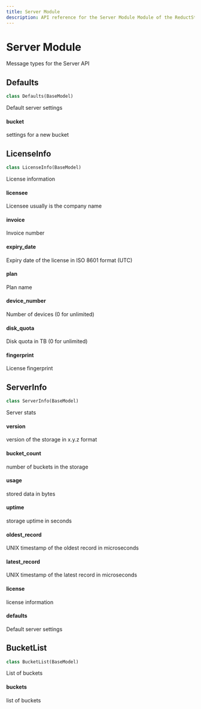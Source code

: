 ```yaml
---
title: Server Module
description: API reference for the Server Module Module of the ReductStore Client SDK for Python.
---
```

<head>
    <link rel="canonical" href="https://www.reduct.store/docs/sdk/py/msg.server" />
</head>

# Server Module

<a id="reduct.msg.server"></a>



Message types for the Server API

<a id="reduct.msg.server.Defaults"></a>

## Defaults

```python
class Defaults(BaseModel)
```

Default server settings

<a id="reduct.msg.server.Defaults.bucket"></a>

#### bucket

settings for a new bucket

<a id="reduct.msg.server.LicenseInfo"></a>

## LicenseInfo

```python
class LicenseInfo(BaseModel)
```

License information

<a id="reduct.msg.server.LicenseInfo.licensee"></a>

#### licensee

Licensee usually is the company name

<a id="reduct.msg.server.LicenseInfo.invoice"></a>

#### invoice

Invoice number

<a id="reduct.msg.server.LicenseInfo.expiry_date"></a>

#### expiry\_date

Expiry date of the license in ISO 8601 format (UTC)

<a id="reduct.msg.server.LicenseInfo.plan"></a>

#### plan

Plan name

<a id="reduct.msg.server.LicenseInfo.device_number"></a>

#### device\_number

Number of devices (0 for unlimited)

<a id="reduct.msg.server.LicenseInfo.disk_quota"></a>

#### disk\_quota

Disk quota in TB (0 for unlimited)

<a id="reduct.msg.server.LicenseInfo.fingerprint"></a>

#### fingerprint

License fingerprint

<a id="reduct.msg.server.ServerInfo"></a>

## ServerInfo

```python
class ServerInfo(BaseModel)
```

Server stats

<a id="reduct.msg.server.ServerInfo.version"></a>

#### version

version of the storage in x.y.z format

<a id="reduct.msg.server.ServerInfo.bucket_count"></a>

#### bucket\_count

number of buckets in the storage

<a id="reduct.msg.server.ServerInfo.usage"></a>

#### usage

stored data in bytes

<a id="reduct.msg.server.ServerInfo.uptime"></a>

#### uptime

storage uptime in seconds

<a id="reduct.msg.server.ServerInfo.oldest_record"></a>

#### oldest\_record

UNIX timestamp of the oldest record in microseconds

<a id="reduct.msg.server.ServerInfo.latest_record"></a>

#### latest\_record

UNIX timestamp of the latest record in microseconds

<a id="reduct.msg.server.ServerInfo.license"></a>

#### license

license information

<a id="reduct.msg.server.ServerInfo.defaults"></a>

#### defaults

Default server settings

<a id="reduct.msg.server.BucketList"></a>

## BucketList

```python
class BucketList(BaseModel)
```

List of buckets

<a id="reduct.msg.server.BucketList.buckets"></a>

#### buckets

list of buckets


